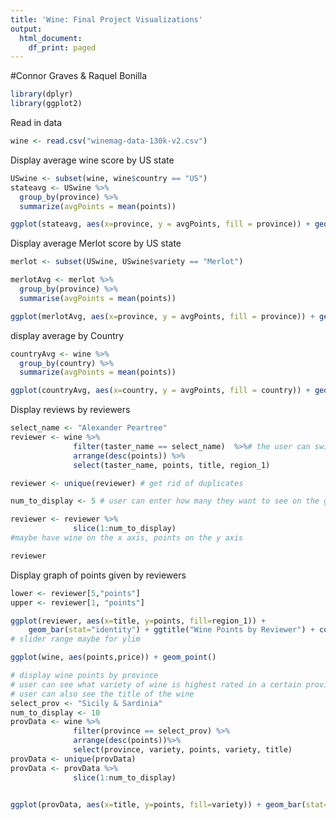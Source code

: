 ---
title: 'Wine: Final Project Visualizations'
output:
  html_document:
    df_print: paged
---
#Connor Graves & Raquel Bonilla

```{r, echo=F}
library(dplyr)
library(ggplot2)
```

Read in data
```{r}
wine <- read.csv("winemag-data-130k-v2.csv")
```

Display average wine score by US state
```{r}
USwine <- subset(wine, wine$country == "US")
stateavg <- USwine %>%
  group_by(province) %>%
  summarize(avgPoints = mean(points))

ggplot(stateavg, aes(x=province, y = avgPoints, fill = province)) + geom_bar(stat = "identity") + coord_cartesian(ylim = c(min(stateavg$avgPoints) - 2, max(stateavg$avgPoints) + 2)) + theme(axis.text.x = element_text(angle = 90, hjust = 1, vjust = 0), legend.position="none") + labs(title = "Average Points of All Wines reviewed by US State", x = "State", y ="Average Points Earned")
```

Display average Merlot score by US state
```{r}
merlot <- subset(USwine, USwine$variety == "Merlot")

merlotAvg <- merlot %>%
  group_by(province) %>%
  summarise(avgPoints = mean(points))

ggplot(merlotAvg, aes(x=province, y = avgPoints, fill = province)) + geom_bar(stat = "identity") + coord_cartesian(ylim = c(min(merlotAvg$avgPoints) - 2, max(merlotAvg$avgPoints) + 2)) + theme(axis.text.x = element_text(angle = 90, hjust = 1, vjust = 0), legend.position="none") + labs(title = "Average Points of Merlots reviewed by US State", x = "State", y ="Average Points Earned")
```

display average by Country
```{r}
countryAvg <- wine %>%
  group_by(country) %>%
  summarize(avgPoints = mean(points))

ggplot(countryAvg, aes(x=country, y = avgPoints, fill = country)) + geom_bar(stat = "identity") + coord_cartesian(ylim = c(min(countryAvg$avgPoints) - 2, max(countryAvg$avgPoints) + 2)) + theme(axis.text.x = element_text(angle = 90, hjust = 1, vjust = 0), legend.position="none") + labs(title = "Average Points of Wines reviewed by Country", x = "Country", y ="Average Points Earned")
```

Display reviews by reviewers
```{r}
select_name <- "Alexander Peartree"
reviewer <- wine %>%
              filter(taster_name == select_name)  %>%# the user can switch the name; maybe a toggle dropdown
              arrange(desc(points)) %>%
              select(taster_name, points, title, region_1)

reviewer <- unique(reviewer) # get rid of duplicates

num_to_display <- 5 # user can enter how many they want to see on the graph

reviewer <- reviewer %>%
              slice(1:num_to_display)
#maybe have wine on the x axis, points on the y axis

reviewer

```

Display graph of points given by reviewers
```{r, fig.width=20, fig.height=8}
lower <- reviewer[5,"points"]
upper <- reviewer[1, "points"]

ggplot(reviewer, aes(x=title, y=points, fill=region_1)) +
    geom_bar(stat="identity") + ggtitle("Wine Points by Reviewer") + coord_cartesian(ylim = c(80, 100)) 
# slider range maybe for ylim
```

```{r}
ggplot(wine, aes(points,price)) + geom_point()
```

```{r}
# display wine points by province
# user can see what variety of wine is highest rated in a certain province
# user can also see the title of the wine
select_prov <- "Sicily & Sardinia"
num_to_display <- 10
provData <- wine %>%
              filter(province == select_prov) %>%
              arrange(desc(points))%>%
              select(province, variety, points, variety, title)
provData <- unique(provData)
provData <- provData %>%
              slice(1:num_to_display)
              
```

```{r, fig.width=20, fig.height=12}
ggplot(provData, aes(x=title, y=points, fill=variety)) + geom_bar(stat="identity") + ggtitle("Highest Points by Province") + coord_cartesian(ylim = c(80, 100)) + theme(axis.text.x = element_text(angle=90, hjust=1, vjust=0))
```


